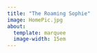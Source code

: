 ```yaml
---
title: "The Roaming Sophie"
image: HomePic.jpg
about: 
  template: marquee
  image-width: 15em
---
```

